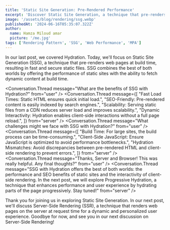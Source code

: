 ```yaml
---
title: 'Static Site Generation: Pre-Rendered Performance'
excerpt: 'Discover Static Site Generation, a technique that pre-renders pages at build time for optimal performance.'
image: '/assets/blog/rendering/ssg.webp'
publishedAt: '2024-06-16T05:35:07.322Z'
author:
  name: Hamza Miloud amar
  picture: '/me.jpg'
tags: ['Rendering Pattern', 'SSG', 'Web Performance', 'MPA']
---
```


In our last post, we covered Hydration. Today, we'll focus on Static Site Generation (SSG), a technique that pre-renders web pages at build time, resulting in fast and secure static files. SSG combines the best of both worlds by offering the performance of static sites with the ability to fetch dynamic content at build time.

<Conversation>
  <Conversation.Thread
    message="Hey Browser and Server, I've been hearing about SSG with Hydration. Can you explain what it is?"
    from="user"
  />
  <Conversation.Thread
    message="Sure! SSG with Hydration is a technique that combines Static Site Generation (SSG) with client-side interactivity."
    from="server"
  />
  <Conversation.Thread
    message="To start, I, the server, pre-render web pages into static HTML files during the build process. These static files are then served to users when they request a page."
    from="server"
  />
  <Conversation.Thread
    message="When the static HTML is received, I, the browser, run JavaScript on the client side to hydrate the page. This means attaching event listeners and enabling interactivity, so the static HTML becomes dynamic."
    from="browser"
  />
  <Conversation.Thread
    message="Why would someone choose SSG with Hydration?"
    from="user"
  />
  <Conversation.Thread
    message={[
      "Performance: Pre-rendered static HTML ensures fast load times.",
      "SEO: Static content is easily crawlable and indexable by search engines.",
      "Scalability: Static files can be served by a CDN, reducing server load.",
      "Interactivity: Hydration allows for dynamic interactions post-load."
    ]}
    from="server"
  />
  <Conversation.Thread
    message="How exactly does SSG with Hydration work?"
    from="user"
  />
  <Conversation.Thread
    message={[
      "Static Generation: I pre-render pages into static HTML during the build process.",
      "Serving Static HTML: When a user requests a page, I serve the static HTML file.",
      "Client-Side Hydration: I run JavaScript on the client side to make the static HTML interactive.",
    ]}
    from="server"
  />

  <Conversation.Thread
    message="What are the benefits of SSG with Hydration?"
    from="user"
  />
  <Conversation.Thread
    message={[
      "Fast Load Times: Static HTML ensures quick initial load.",
      "SEO-Friendly: Pre-rendered content is easily indexed by search engines.",
      "Scalability: Serving static files from a CDN reduces server load and improves scalability.",
      "Dynamic Interactivity: Hydration enables client-side interactions without a full page reload.",
    ]}
    from="server"
  />
  <Conversation.Thread
    message="What challenges might we face with SSG with Hydration?"
    from="user"
  />
  <Conversation.Thread
    message={[
      "Build Time: For large sites, the build process can be time-consuming.",
      "Client-Side JavaScript: Ensure JavaScript is optimized to avoid performance bottlenecks.",
      "Hydration Mismatches: Avoid discrepancies between pre-rendered HTML and client-side rendering to prevent errors.",
    ]}
    from="server"
  />
  <Conversation.Thread
    message="Thanks, Server and Browser! This was really helpful. Any final thoughts?"
    from="user"
  />
  <Conversation.Thread
    message="SSG with Hydration offers the best of both worlds: the performance and SEO benefits of static sites and the interactivity of client-side rendering. In the next post, we will explore Progressive Hydration, a technique that enhances performance and user experience by hydrating parts of the page progressively. Stay tuned!"
    from="server"
  />
</Conversation>

Thank you for joining us in exploring Static Site Generation. In our next post, we'll discuss Server-Side Rendering (SSR), a technique that renders web pages on the server at request time for a dynamic and personalized user experience. Goodbye for now, and see you in our next discussion on Server-Side Rendering!
